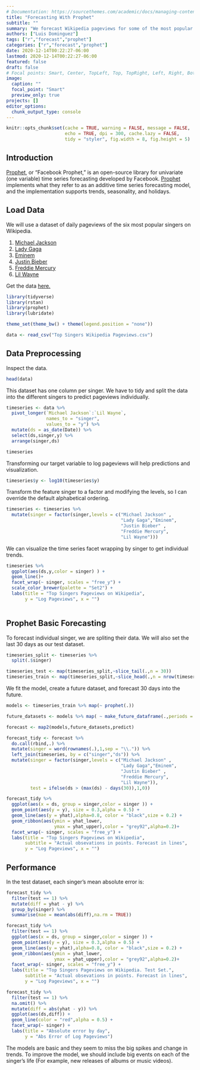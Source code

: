 ```yaml
---
# Documentation: https://sourcethemes.com/academic/docs/managing-content/
title: "Forecasting With Prophet"
subtitle: ""
summary: "We forecast Wikipedia pageviews for some of the most popular singers in the free encyclopedia. We will use Facebook's Prophet, a very intuitive time series forecasting algorithm."
authors: ["Luis Dominguez"]
tags: ["r","forecast","prophet"]
categories: ["r","forecast","prophet"]
date: 2020-12-14T00:22:27-06:00
lastmod: 2020-12-14T00:22:27-06:00
featured: false
draft: false
# Focal points: Smart, Center, TopLeft, Top, TopRight, Left, Right, BottomLeft, Bottom, BottomRight.
image:
  caption: ""
  focal_point: "Smart"
  preview_only: true
projects: []
editor_options: 
  chunk_output_type: console
---
```



```r
knitr::opts_chunk$set(cache = TRUE, warning = FALSE, message = FALSE, 
                      echo = TRUE, dpi = 300, cache.lazy = FALSE,
                      tidy = "styler", fig.width = 8, fig.height = 5)
```

## Introduction

[Prophet](https://facebook.github.io/prophet/), or “Facebook Prophet,” is an open-source library for univariate (one variable) time series forecasting developed by Facebook. [Prophet](https://facebook.github.io/prophet/) implements what they refer to as an additive time series forecasting model, and the implementation supports trends, seasonality, and holidays.



## Load Data

We will use a dataset of daily pageviews of the six most popular singers on Wikipedia.

1. [Michael Jackson](https://en.wikipedia.org/wiki/Michael_Jackson)
2. [Lady Gaga](https://en.wikipedia.org/wiki/Lady_Gaga)
3. [Eminem](https://en.wikipedia.org/wiki/Eminem)
4. [Justin Bieber](https://en.wikipedia.org/wiki/Justin_Bieber)
5. [Freddie Mercury](https://en.wikipedia.org/wiki/Freddie_Mercury)
6. [Lil Wayne](https://en.wikipedia.org/wiki/Lil_Wayne)

Get the data [here.](https://pageviews.toolforge.org/?project=en.wikipedia.org&platform=all-access&agent=user&redirects=0&start=2015-07-01&end=2019-12-31&pages=Michael_Jackson|Lady_Gaga|Eminem|Justin_Bieber|Freddie_Mercury|Lil_Wayne)

```r

library(tidyverse)
library(rstan)
library(prophet)
library(lubridate)

theme_set(theme_bw() + theme(legend.position = "none"))

```


```r

data <- read_csv("Top Singers Wikipedia Pageviews.csv")

```

## Data Preprocessing

Inspect the data.

```r
head(data)
```

This dataset has one column per singer. We have to tidy and split the data into the different singers to predict pageviews individually.

```r

timeseries <- data %>% 
  pivot_longer(`Michael Jackson`:`Lil Wayne`,
               names_to = "singer",
               values_to = "y") %>% 
  mutate(ds = as_date(Date)) %>% 
  select(ds,singer,y) %>% 
  arrange(singer,ds)

timeseries
```

Transforming our target variable to log pageviews will help predictions and visualization.

```r

timeseries$y <- log10(timeseries$y)

```

Transform the feature singer to a factor and modifying the levels, so I can override the default alphabetical ordering.

```r
timeseries <- timeseries %>% 
  mutate(singer = factor(singer,levels = c("Michael Jackson" ,
                                           "Lady Gaga","Eminem",
                                           "Justin Bieber" ,  
                                           "Freddie Mercury",
                                           "Lil Wayne")))
```

We can visualize the time series facet wrapping by singer to get individual trends.

```r
timeseries %>% 
  ggplot(aes(ds,y,color = singer) ) +
  geom_line()+
  facet_wrap(~ singer, scales = "free_y") +
  scale_color_brewer(palette = "Set2") +
  labs(title = "Top Singers Pageviews on Wikipedia",
       y = "Log Pageviews", x = "")
  
```


## Prophet Basic Forecasting

To forecast individual singer, we are spliting their data. We will also set the last 30 days as our test dataset.

```r

timeseries_split <- timeseries %>% 
  split(.$singer)

timeseries_test <- map(timeseries_split,~slice_tail(.,n = 30))
timeseries_train <- map(timeseries_split,~slice_head(.,n = nrow(timeseries_split[[1]])-30))

```

We fit the model, create a future dataset, and forecast 30 days into the future.

```r

models <- timeseries_train %>% map(~ prophet(.))

future_datasets <- models %>% map( ~ make_future_dataframe(.,periods = 30,freq = "day"))

forecast <- map2(models,future_datasets,predict)

```


```r

forecast_tidy <- forecast %>% 
  do.call(rbind,.) %>% 
  mutate(singer = word(rownames(.),1,sep = "\\.")) %>% 
  left_join(timeseries, by = c("singer","ds")) %>% 
  mutate(singer = factor(singer,levels = c("Michael Jackson" ,
                                           "Lady Gaga","Eminem",
                                           "Justin Bieber" ,  
                                           "Freddie Mercury",
                                           "Lil Wayne")),
         test = ifelse(ds > (max(ds) - days(30)),1,0))

```


```r

forecast_tidy %>% 
  ggplot(aes(x = ds, group = singer,color = singer )) +
  geom_point(aes(y = y), size = 0.3,alpha = 0.5) +
  geom_line(aes(y = yhat),alpha=0.8, color = "black",size = 0.2) +
  geom_ribbon(aes(ymin = yhat_lower,
                  ymax = yhat_upper),color = "grey92",alpha=0.2)+
  facet_wrap(~ singer, scales = "free_y") +
  labs(title = "Top Singers Pageviews on Wikipedia",
       subtitle = "Actual obsevations in points. Forecast in lines",
       y = "Log Pageviews", x = "")


```

## Performance

In the test dataset, each singer's mean absolute error is:

```r

forecast_tidy %>% 
  filter(test == 1) %>% 
  mutate(diff = yhat - y) %>% 
  group_by(singer) %>% 
  summarise(mae = mean(abs(diff),na.rm = TRUE))

```

```r
forecast_tidy %>%
  filter(test == 1) %>%
  ggplot(aes(x = ds, group = singer,color = singer )) +
  geom_point(aes(y = y), size = 0.3,alpha = 0.5) +
  geom_line(aes(y = yhat),alpha=0.8, color = "black",size = 0.2) +
  geom_ribbon(aes(ymin = yhat_lower,
                  ymax = yhat_upper),color = "grey92",alpha=0.2)+
  facet_wrap(~ singer, scales = "free_y") +
  labs(title = "Top Singers Pageviews on Wikipedia. Test Set.",
       subtitle = "Actual obsevations in points. Forecast in lines",
       y = "Log Pageviews", x = "")
```


```r

forecast_tidy %>% 
  filter(test == 1) %>% 
  na.omit() %>% 
  mutate(diff = abs(yhat - y)) %>%  
  ggplot(aes(ds,diff)) +
  geom_line(color = "red",alpha = 0.5) +
  facet_wrap(~ singer) +
  labs(title = "Absolute error by day",
       y = "Abs Error of Log Pageviews")

```

The models are basic and they seem to miss the big spikes and change in trends. To improve the model, we should include big events on each of the singer's life (For example, new releases of albums or music videos).



